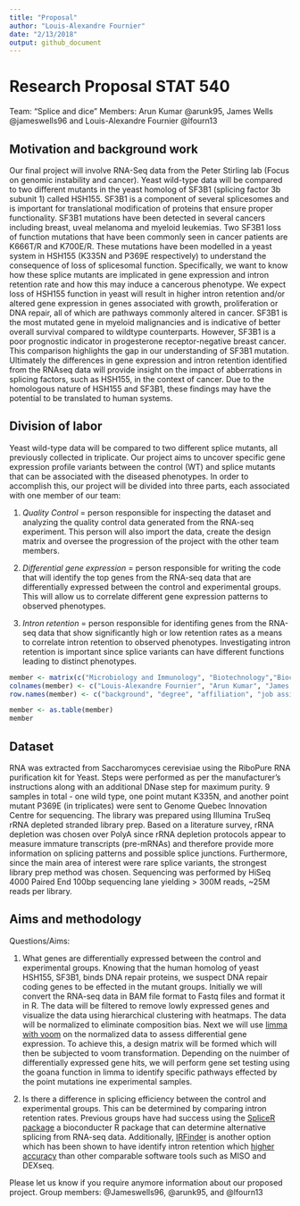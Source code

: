```yaml
---
title: "Proposal"
author: "Louis-Alexandre Fournier"
date: "2/13/2018"
output: github_document
---
```

# **Research Proposal STAT 540**
Team: "Splice and dice"
Members: Arun Kumar @arunk95, James Wells @jameswells96 and Louis-Alexandre Fournier @lfourn13 
 
## **Motivation and background work**

Our final project will involve RNA-Seq data from the Peter Stirling lab (Focus on genomic instability and cancer). Yeast wild-type data will be compared to two different mutants in the yeast homolog of SF3B1 (splicing factor 3b subunit 1) called HSH155. SF3B1 is a component of several splicesomes and is important for translational modification of proteins that ensure proper functionality. SF3B1 mutations have been detected in several cancers including breast, uveal melanoma and myeloid leukemias. Two SF3B1 loss of function mutations that have been commonly seen in cancer patients are K666T/R and K700E/R. These mutations have been modelled in a yeast system in HSH155 (K335N and P369E respectively) to understand the consequence of loss of splicesomal function. Specifically, we want to know how these splice mutants are implicated in gene expression and intron retention rate and how this may induce a cancerous phenotype. We expect loss of HSH155 function in yeast will result in higher intron retention and/or altered gene expression in genes associated with growth, proliferation or DNA repair, all of which are pathways commonly altered in cancer. SF3B1 is the most mutated gene in myeloid malignancies and is indicative of better overall survival compared to wildtype counterparts. However, SF3B1 is a poor prognostic indicator in progesterone receptor-negative breast cancer. This comparison highlights the gap in our understanding of SF3B1 mutation. Ultimately the differences in gene expression and intron retention identified from the RNAseq data will provide insight on the impact of abberrations in splicing factors, such as HSH155, in the context of cancer. Due to the homologous nature of HSH155 and SF3B1, these findings may have the potential to be translated to human systems.

## **Division of labor**

Yeast wild-type data will be compared to two different splice mutants, all previously collected in triplicate. Our project aims to uncover specific gene expression profile variants between the control (WT) and splice mutants that can be associated with the diseased phenotypes. In order to accomplish this, our project will be divided into three parts, each associated with one member of our team: 
  
  1) *Quality Control* = person responsible for inspecting the dataset and analyzing the quality control data generated from the RNA-seq experiment. This person will also import the data, create the design matrix and oversee the progression of the project with the other team members. 
  
  2) *Differential gene expression* = person responsible for writing the code that will identify the top genes from the RNA-seq data that are differentially expressed between the control and experimental groups. This will allow us to correlate different gene expression patterns to observed phenotypes.

  3) *Intron retention* = person responsible for identifing genes from the RNA-seq data that show significantly high or low retention rates as a means to correlate intron retention to observed phenotypes. Investigating intron retention is important since splice variants can have different functions leading to distinct phenotypes.  
  
```r
member <- matrix(c("Microbiology and Immunology", "Biotechnology","Biochemistry", "MSc IOP", "MSc Medical Genetics", "MSc IOP","Stirling Lab", "Stirling Lab", "Stirling Lab", "Differential gene expression", "Quality control", "Intron retention"), ncol=3, byrow=TRUE)
colnames(member) <- c("Louis-Alexandre Fournier", "Arun Kumar", "James Wells")
row.names(member) <- c("background", "degree", "affiliation", "job assignment")

member <- as.table(member)
member
```

## **Dataset**

RNA was extracted from Saccharomyces cerevisiae using the RiboPure RNA purification kit for Yeast. Steps were performed as per the manufacturer's instructions along with an additional DNase step for maximum purity. 9 samples in total - one wild type, one point mutant K335N, and another point mutant P369E (in triplicates) were sent to Genome Quebec Innovation Centre for sequencing. The library was prepared using Illumina TruSeq rRNA depleted stranded library prep. Based on a literature survey, rRNA depletion was chosen over PolyA since rRNA depletion protocols appear to measure immature transcripts (pre-mRNAs) and therefore provide more information on splicing patterns and possible splice junctions. Furthermore, since the main area of interest were rare splice variants, the strongest library prep method was chosen. Sequencing was performed by HiSeq 4000 Paired End 100bp sequencing lane yielding > 300M reads, ~25M reads per library. 

## **Aims and methodology**

Questions/Aims:

1) What genes are differentially expressed between the control and experimental groups. Knowing that the human homolog of yeast HSH155, SF3B1, binds DNA repair proteins, we suspect DNA repair coding genes to be effected in the mutant groups. Initially we will convert the RNA-seq data in BAM file format to Fastq files and format it in R. The data will be filtered to remove lowly expressed genes and visualize the data using hierarchical clustering with heatmaps. The data will be normalized to eliminate composition bias. Next we will use [limma with voom](https://genomebiology.biomedcentral.com/articles/10.1186/gb-2014-15-2-r29) on the normalized data to assess differential gene expression. To achieve this, a design matrix will be formed which will then be subjected to voom transformation. Depending on the nuimber of differentially expressed gene hits, we will perform gene set testing using the goana function in limma to identify specific pathways effected by the point mutations ine experimental samples.

2) Is there a difference in splicing efficiency between the control and experimental groups. This can be determined by comparing intron retention rates. Previous groups have had success using the [SpliceR package](http://www.bioconductor.org/packages/2.13/bioc/html/spliceR.html) a bioconducter R package that can determine alternative splicing from RNA-seq data. Additionally,
[IRFinder](https://omictools.com/irfinder-tool) is another option which has been shown to have identify intron retention which [higher accuracy](https://genomebiology.biomedcentral.com/articles/10.1186/s13059-017-1184-4)  than other comparable software tools such as MISO and DEXseq. 

Please let us know if you require anymore information about our proposed project.
Group members: @Jameswells96, @arunk95, and @lfourn13
